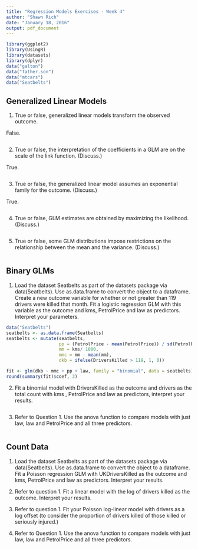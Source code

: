 ```yaml
---
title: "Regression Models Exercises - Week 4"
author: "Shawn Rich"
date: "January 18, 2016"
output: pdf_document
---
```


```r
library(ggplot2)
library(UsingR)
library(datasets)
library(dplyr)
data("galton")
data("father.son")
data("mtcars")
data("Seatbelts")
```
## Generalized Linear Models

1. True or false, generalized linear models transform the observed outcome.

False. 

```r

```


2. True or false, the interpretation of the coefficients in a GLM are on the scale of the link function. (Discuss.)

True.

```r

```


3. True or false, the generalized linear model assumes an exponential family for the outcome. (Discuss.)

True.

```r

```


4. True or false, GLM estimates are obtained by maximizing the likelihood. (Discuss.)

```r

```


5. True or false, some GLM distributions impose restrictions on the relationship between the mean and the variance. (Discuss.)

```r

```


## Binary GLMs

1. Load the dataset Seatbelts as part of the datasets package via data(Seatbelts). Use as.data.frame to convert the object to a dataframe. Create a new outcome variable for whether or not greater than 119 drivers were killed that month. Fit a logistic regression GLM with this variable as the outcome and kms, PetrolPrice and law as predictors. Interpret your parameters. 

```r
data("Seatbelts")
seatbelts <- as.data.frame(Seatbelts)
seatbelts <- mutate(seatbelts,
                    pp = (PetrolPrice - mean(PetrolPrice)) / sd(PetrolPrice),
                    mm = kms/ 1000,
                    mmc = mm - mean(mm),
                    dkb = ifelse(DriversKilled > 119, 1, 0))

fit <- glm(dkb ~ mmc + pp + law, family = "binomial", data = seatbelts)
round(summary(fit)$coef, 3)
```

2. Fit a binomial model with DriversKilled as the outcome and drivers as the total count with kms , PetrolPrice and law as predictors, interpret your results.

```r

```

3. Refer to Question 1. Use the anova function to compare models with just law, law and PetrolPrice and all three predictors. 

```r

```


## Count Data

1. Load the dataset Seatbelts as part of the datasets package via data(Seatbelts). Use as.data.frame to convert the object to a dataframe. Fit a Poisson regression GLM with UKDriversKilled as the outcome and kms, PetrolPrice and law as predictors. Interpret your results.

2. Refer to question 1. Fit a linear model with the log of drivers killed as the outcome. Interpret your results.

3. Refer to question 1. Fit your Poisson log-linear model with drivers as a log offset (to consider the proportion of drivers killed of those killed or seriously injured.)

4. Refer to Question 1. Use the anova function to compare models with just law, law and PetrolPrice and all three predictors.

